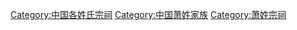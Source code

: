 [[Category:中国各姓氏宗祠|Category:中国各姓氏宗祠]]
[[Category:中国萧姓家族|Category:中国萧姓家族]]
[[Category:萧姓宗祠|Category:萧姓宗祠]]